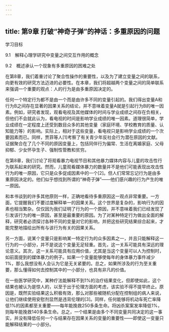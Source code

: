 ```yaml
---
---
---
```

title: 第9章 打破“神奇子弹”的神话：多重原因的问题
---




学习目标

9.1　解释心理学研究中变量之间交互作用的概念

9.2　概述承认一个现象有多重原因的困难之处

在第8章，我们着重讨论了聚合性操作的重要性，以及为了建立变量之间的联系，向更有效的研究方法迈进的必要性。在本章，我们将超越两个变量之间的简单联系来强调一个重要的观点：人的行为是由多重原因决定的。

任何一个特定行为都不是由一个而是由许多不同的变量引起的。我们得出变量A和行为B之间存在显著的因果关系的结论，并不意味着变量A就是引起行为B的唯一因素。例如，研究者发现，观看电视及其他媒体的时间与学业成绩之间存在负相关，但他们不会就此认为，看电视的时间是影响学业成绩的唯一因素。道理很简单，学业成绩在一定程度上还受到数目众多的其他变量（家庭环境、学校教育的质量、认知能力等）的影响。实际上，相对于这些变量，看电视只是影响学业成绩的一个次要因素而已。同样，贾菲等人[1]考察了有关青少年反社会行为潜在原因的文献。证据聚合在了几个不同的原因变量上，包括同伴行为偏常、生活在离婚家庭、父母抑郁、少女怀孕生子、强制性管教和贫穷。

在第8章，我们讨论了将观看暴力电视节目和其他暴力媒体内容与儿童的攻击性行为联系起来的研究。然而，儿童观看媒体暴力的数量并不是他们可能表现出攻击性行为的唯一原因，它只是众多促成因素中的一个[2]。但人们常常忘记行为是由多重原因决定的。他们似乎想找到所谓的“神奇子弹”——他们感兴趣的行为产生的唯一原因。

和本书谈到的许多其他原则一样，正确地看待多重原因这一观点非常重要。一方面，它提醒我们不要过度解释单一的因果关系。这个世界是复杂的，影响行为的因素也相当繁杂。仅仅因为我们证明了行为的一个原因，并不意味着我们已经发现了引发该行为的唯一原因，甚至是最重要的原因。为了对某种特定行为做出全面的解释，研究者必须探讨各种不同的变量对它的影响，并把这些研究结果综合起来，才能完整地描绘出所有与该行为有关的因果关系。

另一方面，说某个变量只是影响某一特定行为的众多因素之一，并且只能解释这一行为的一小部分，并不是说这个变量无足轻重。首先，这一关系可能具有深远的理论意义。其次，这一关系可能具有应用价值，尤其是当这个变量可以人为控制时，如前面提到的媒体暴力的例子。如果一个变量能够使每年的身体暴力事件减少1%，那么我想没有人会认为它是无关紧要的。总之，如果所涉及的行为至关重要，那么懂得如何去控制其中的一小部分，也具有非凡的价值。

在一些医学研究中，某种疗法能解释不到1%的治疗结果变化，但即使如此，这个结果也被认为是惊人的，以至于出于伦理方面的考虑，该实验不得不提早终止。原因是，既然实验结果这么积极有效，那么对那些被随机分配在控制组的病人来说，让他们继续使用安慰剂显然是违背伦理的[3]。同样，任何能够将机动车死亡率降低1%的因素都至关重要——每年能挽救250多条生命。将凶杀案案发率降低1%，则每年能挽救140多条生命。总之，一个结果是由多个不同变量共同决定的这一事实，并没有降低任何一个与结果存在因果关系的变量的重要性——即使这一变量只能解释结果的一小部分。
